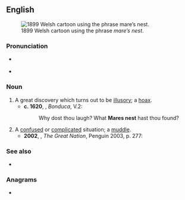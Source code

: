 {{also|mare's-nest}}
==English==
{{was wotd|2016|July|23}}
[[File:Meddlesome Dai - JM Staniforth.png|thumb|right|1899 Welsh cartoon using the phrase ''mare’s nest''.]]

{{swp}}

===Pronunciation===
* {{a|UK}} {{IPA|en|/ˈmɛːz nɛst/}}
* {{audio|en|en-au-mare's nest.ogg|Audio (AU)}}

===Noun===
{{en-noun|head=[[mare]][[-'s|’s]] [[nest]]}} {{tlb|en|figurative}}

# A great discovery which turns out to be [[illusory]]; a [[hoax]].
#* '''c. 1620''', {{w|John Fletcher (playwright)}}, ''Bonduca'', V.2:
#*: Why dost thou laugh? What '''Mares nest''' hast thou found?
# A [[confused]] or [[complicated]] situation; a [[muddle]].
#* '''2002''', {{w|Colin Jones (historian)|Colin Jones}}, ''The Great Nation'', Penguin 2003, p. 277:
#*: {{quote|en|Though Chancellor Maupeou had supported the idea of a trial [...], the legal proceedings developed into a '''mare's nest''' of accusations and counter-accusations.}}

===See also===
* {{l|en|horse-nest}}

===Anagrams===
* {{anagrams|en|a=aeemnrsst|stearsmen|steersman}}